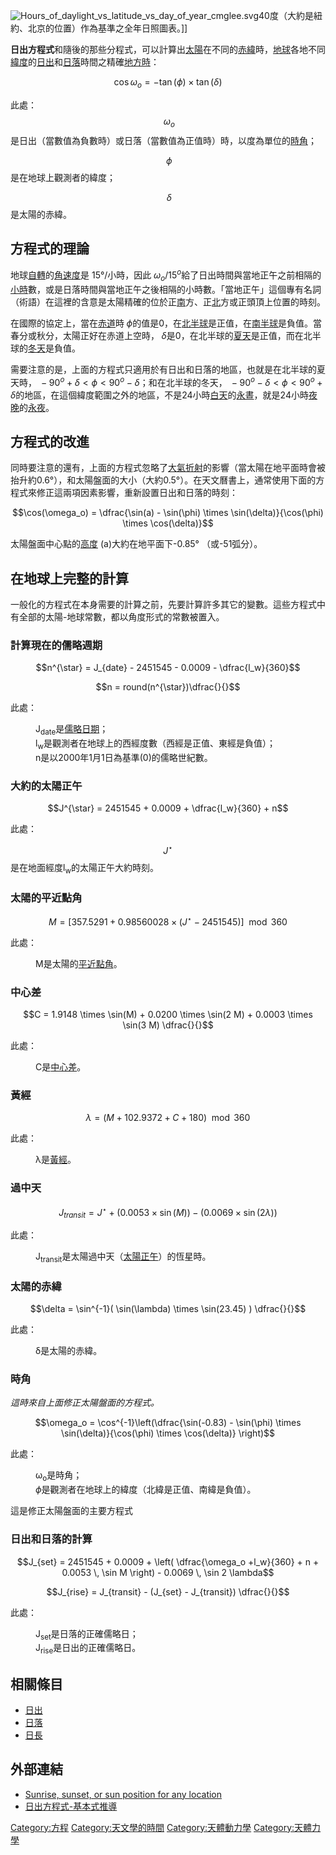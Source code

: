 {{Unreferenced|time=2014-05-14T06:59:00+00:00}}
[[File:Hours_of_daylight_vs_latitude_vs_day_of_year_cmglee.svg|thumb]]40度（大約是紐約、北京的位置）作為基準之全年日照圖表。]]

'''日出方程式'''和隨後的那些分程式，可以計算出[[太陽|太陽]]在不同的[[赤緯|赤緯]]時，[[地球|地球]]各地不同[[緯度|緯度]]的[[日出|日出]]和[[日落|日落]]時間之精確[[地方時|地方時]]：

:<math>\cos \omega_o = -\operatorname{tan}(\phi) \times \operatorname{tan}( \delta) </math>

此處：<br />
:<math>\,\!\omega_o</math>是日出（當數值為負數時）或日落（當數值為正值時）時，以度為單位的[[時角|時角]]；
:<math>\,\!\phi</math>是在地球上觀測者的緯度；
:<math>\,\!\delta</math> 是太陽的赤緯。

== 方程式的理論 ==
地球[[自轉|自轉]]的[[角速度|角速度]]是 15°/小時，因此<math>\,\! \omega_o/15^o</math>給了日出時間與當地正午之前相隔的[[小時|小時]]數，或是日落時間與當地正午之後相隔的小時數。「當地正午」這個專有名詞（術語）在這裡的含意是太陽精確的位於正[[南|南]]方、正[[北|北]]方或正頭頂上位置的時刻。

在國際的協定上，當在[[赤道|赤道]]時<math>\,\!\phi</math>的值是0，在[[北半球|北半球]]是正值，在[[南半球|南半球]]是負值。當春分或秋分，太陽正好在赤道上空時，<math>\,\!\delta</math>是0，在北半球的[[夏天|夏天]]是正值，而在北半球的[[冬天|冬天]]是負值。

需要注意的是，上面的方程式只適用於有日出和日落的地區，也就是在北半球的夏天時，<math>\,\!-90^o+\delta < \phi < 90^o-\delta</math>；和在北半球的冬天，<math>\,\!-90^ o-\delta < \phi < 90^ o+\delta</math>的地區，在這個緯度範圍之外的地區，不是24小時[[日|白天]]的[[永晝|永晝]]，就是24小時[[晚上|夜晚]]的[[永夜|永夜]]。 

== 方程式的改進 ==

同時要注意的還有，上面的方程式忽略了[[大氣折射|大氣折射]]的影響（當太陽在地平面時會被抬升約0.6°），和太陽盤面的大小（大約0.5°）。在天文曆書上，通常使用下面的方程式來修正這兩項因素影響，重新設置日出和日落的時刻：

:<math>\cos(\omega_o) = \dfrac{\sin(a) - \sin(\phi) \times \sin(\delta)}{\cos(\phi) \times \cos(\delta)}</math>

太陽盤面中心點的[[高度|高度]] (a)大約在地平面下-0.85° （或-51弧分）。

== 在地球上完整的計算 ==

一般化的方程式在本身需要的計算之前，先要計算許多其它的變數。這些方程式中有全部的太陽-地球常數，都以角度形式的常數被置入。

=== 計算現在的儒略週期 ===
 
:<math>n^{\star} = J_{date} - 2451545 - 0.0009 - \dfrac{l_w}{360}</math>

:<math>n = round(n^{\star})\dfrac{}{}</math>

此處：
:J<sub>date</sub>是[[儒略日|儒略日期]]；
:l<sub>w</sub>是觀測者在地球上的西經度數（西經是正值、東經是負值）；
:n是以2000年1月1日為基準(0)的儒略世紀數。

=== 大約的太陽正午 ===

:<math>J^{\star} = 2451545 + 0.0009 + \dfrac{l_w}{360} + n</math>

此處：

:<math>J^{\star}</math>是在地面經度l<sub>w</sub>的太陽正午大約時刻。

=== 太陽的平近點角 ===
 
:<math>M = [357.5291 + 0.98560028 \times (J^{\star} - 2451545)]  \mod 360</math>

此處：

:M是太陽的[[平近點角|平近點角]]。

=== 中心差 ===

:<math>C = 1.9148 \times \sin(M) + 0.0200 \times \sin(2  M) + 0.0003 \times \sin(3  M) \dfrac{}{}</math>

此處：

:C是[[中心差|中心差]]。

=== 黃經 ===

:<math>\lambda = (M + 102.9372 + C + 180) \mod 360</math>

此處：

:λ是[[黃經|黃經]]。

=== 過中天 ===

:<math>J_{transit} = J^{\star} + (0.0053 \times \sin(M)) - (0.0069 \times \sin(2 \lambda))</math>

此處：

:J<sub>transit</sub>是太陽過中天（[[中午|太陽正午]]）的恆星時。

=== 太陽的赤緯 ===

:<math>\delta = \sin^{-1}( \sin(\lambda) \times \sin(23.45) ) \dfrac{}{}</math>

此處：

:δ是太陽的赤緯。

=== 時角 ===
''這時來自上面修正太陽盤面的方程式。''

:<math>\omega_o = \cos^{-1}\left(\dfrac{\sin(-0.83) - \sin(\phi) \times \sin(\delta)}{\cos(\phi) \times \cos(\delta)} \right)</math>

此處：

:ω<sub>o</sub>是時角；
:<math>\phi</math>是觀測者在地球上的緯度（北緯是正值、南緯是負值）。

這是修正太陽盤面的主要方程式

=== 日出和日落的計算 ===
 
:<math>J_{set} = 2451545 + 0.0009 + \left( \dfrac{\omega_o +l_w}{360} + n + 0.0053 \, \sin M \right) - 0.0069 \, \sin 2  \lambda</math>

:<math>J_{rise} = J_{transit} - (J_{set} - J_{transit}) \dfrac{}{}</math>

此處：

:J<sub>set</sub>是日落的正確儒略日；
:J<sub>rise</sub>是日出的正確儒略日。

== 相關條目 ==
*[[日出|日出]]
*[[日落|日落]]
*[[日長|日長]]

== 外部連結 ==
*[http://www.spectralcalc.com/solar_calculator/solar_position.php Sunrise, sunset, or sun position for any location] {{Wayback|url=http://www.spectralcalc.com/solar_calculator/solar_position.php |date=20210124235959 }}
*[http://4rdp.blogspot.com/2011/08/sunrise-equation.html 日出方程式-基本式推導] {{Wayback|url=http://4rdp.blogspot.com/2011/08/sunrise-equation.html |date=20200324093512 }}

[[Category:方程|Category:方程]]
[[Category:天文學的時間|Category:天文學的時間]]
[[Category:天體動力學|Category:天體動力學]]
[[Category:天體力學|Category:天體力學]]
